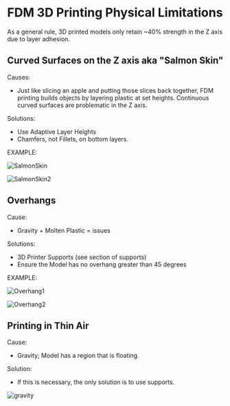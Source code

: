 
# FDM 3D Printing Physical Limitations

<Callout type="info">
As a general rule, 3D printed models only retain ~40% strength in the Z axis due to layer adhesion.
</Callout>

## Curved Surfaces on the Z axis aka "Salmon Skin"
Causes: 
- Just like slicing an apple and putting those slices back together, FDM printing builds objects by layering plastic at set heights. Continuous curved surfaces are problematic in the Z axis.

Solutions: 
- Use Adaptive Layer Heights 
- Chamfers, not Fillets, on bottom layers.

EXAMPLE:

![SalmonSkin](public/issues/orca-slicer_HTNPG0TVTR.gif)

![SalmonSkin2](public/issues/orca-slicer_YvE0fYvlS6.gif)



## Overhangs 

Cause: 
- Gravity + Molten Plastic = issues

Solutions:
- 3D Printer Supports (see section of supports)
- Ensure the Model has no overhang greater than 45 degrees

EXAMPLE:

![Overhang1](public/issues/orca-slicer_JW9THXVBK6.gif)

![Overhang2](public/issues/orca-slicer_XupYEYOJfU.gif)

## Printing in Thin Air


Cause:
- Gravity; Model has a region that is floating. 

Solution:
- If this is necessary, the only solution is to use supports.

![gravity](public/issues/orca-slicer_ha22NGmQjn.gif)

